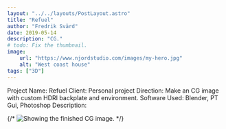```yaml
---
layout: "../../layouts/PostLayout.astro"
title: "Refuel"
author: "Fredrik Svärd"
date: 2019-05-14
description: "CG."
# todo: Fix the thumbnail.
image:
    url: "https://www.njordstudio.com/images/my-hero.jpg"
    alt: "West coast house"
tags: ["3D"]
---
```



Project Name: Refuel
Client: Personal project
Direction: Make an CG image with custom HDRI backplate and environment.
Software Used: Blender, PT Gui, Photoshop
Description:


{/* <Image
    src="https://njordstudioab-776988930.imgix.net/images/project_03/Njord_Studio_Refule.jpg"
    alt="Showing the finished CG image."
    placeholder="blurhash"
/> */}